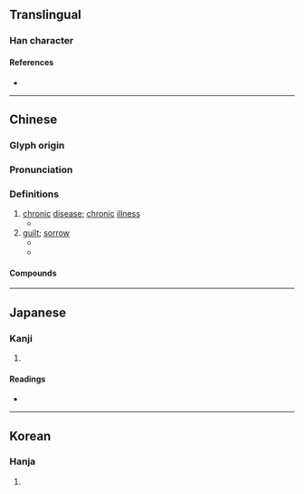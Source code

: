 {{character info}}
==Translingual==

===Han character===
{{Han char|rn=104|rad=疒|as=03|sn=8|four=00187|canj=KNO|ids=⿸疒久}}

====References====
* {{Han ref|kx=0769.130|dkj=22033|dj=1179.160|hdz=42661.020|uh=759A|ud=30106|bh=AAB9|bd=43705}}

----

==Chinese==
{{zh-forms}}

===Glyph origin===
{{Han etym}}

===Pronunciation===
{{zh-pron
|m=jiù
|c=gau3
|mn=kiù
|mc=y
|oc=y
|cat=n
}}

===Definitions===
{{zh-hanzi}}

# [[chronic]] [[disease]]; [[chronic]] [[illness]]
#* {{zh-x|今 夫{fú} 與 人 相若 也，無 豐年 旁-入 之 利 而 獨 以 完給{jǐ} 者，非 力 則 儉 也。與 人 相若 也，無 饑-饉 疾-疚 禍-罪 之 殃 獨 以 貧窮 者，非 侈 則 墯{duò} 也。侈 而 墯{duò} 者 貧，而 力 而 儉 者 富。|If there are men who were originally the same as others but have independently become able to be perfectly self-supporting, even without prosperous years or other income, it must be due to their diligence or to their frugality. If there are men who were originally the same as others but have independently become poor and destitute without suffering from any misfortune of famine and drought or illness and '''malignancy''' or calamity and lawsuit, it must be due to their extravagance or to their laziness. Extravagant and lazy persons are poor; diligent and frugal persons are rich.|ref=Hanfeizi}}
# [[guilt]]; [[sorrow]]
#* {{zh-x|司馬 ^牛 問 君子。子曰：「君子 不-憂 不-懼。」曰：「不-憂 不-懼，斯 謂 之 君子 已 乎？」子曰：「內省 不-疚，夫{fú} 何 憂 何 懼？」|Sima Niu asked about the superior man. The Master said, "The superior man has neither anxiety nor fear." Niu said, "Being without anxiety or fear! Does this constitute what we call the superior man?" The Master said, "When internal examination discovers no '''fault'''; what is there to be anxious about, what is there to fear?"|ref=Lunyu}}
#* {{zh-x|凡 事 豫 則 立，不-豫 則 廢。言 前定 則 不-跲，事 前定 則 不-困，行 前定 則 不-疚，道 前定 則 不-窮。|In all things success depends on previous preparation, and without such previous preparation there is sure to be failure. If what is to be spoken be previously determined, there will be no stumbling. If affairs be previously determined, there will be no difficulty with them. If one's actions have been previously determined, there will be no '''sorrow''' in connection with them. If principles of conduct have been previously determined, the practice of them will be inexhaustible.|ref=Liji}}

====Compounds====
{{zh-der|內疚|內省不疚|在疚|愧疚|歉疚|疚心|疚心疾首|疚懷|負疚}}

----

==Japanese==

===Kanji===
{{ja-kanji|grade=|rs=疒03}}

# {{rfdef|ja|sort=疒03}}

====Readings====
* {{ja-readings
|goon=く
|kanon=きゅう
|kun=やま-し.い, や-む
|nanori=}}

----

==Korean==

===Hanja===
{{ko-hanja|hangeul=구|eumhun=|rv=gu|mr=ku|y=kwu}}

# {{rfdef|ko|sort=疒03}}